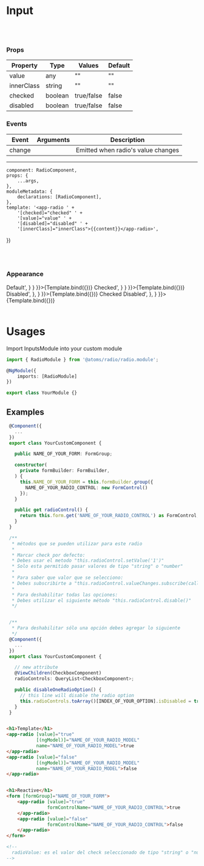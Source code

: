 
<Meta
    title="Atoms/Radio"
    component={RadioComponent}/>

# Input
<br/>
<br/>

### Props
| Property | Type  | Values | Default  |
| ------ | --------- |------ | --------- |
| value    | any   | "" | "" |
| innerClass    | string   | "" |  ""|
| checked      | boolean  | true/false       | false     |
| disabled      | boolean  | true/false       | false     |

### Events
| Event | Arguments  | Description |
| ------ | --------- |------ |
| change    |     | Emitted when radio's value changes |

------

    component: RadioComponent,
    props: {
        ...args,
    },
    moduleMetadata: {
        declarations: [RadioComponent],
    },
    template: '<app-radio ' +
        '[checked]="checked" ' +
        '[value]="value" ' +
        '[disabled]="disabled" ' +
        '[innerClass]="innerClass">{{content}}</app-radio>',
})

<br/>
<br/>

### Appearance

<Canvas>
    <Story name='Default'
           args={{
               content: 'Default',
               value: true
           }}
           parameters={{
               docs: {
                   source: {
                       code: '<app-radio value="Default">Default</app-radio>',
                   }
               }
           }}>{Template.bind({})}
    </Story>
    <Story name='Checked'
           args={{
               content: 'Default',
               checked: true,
               value: true
           }}
           parameters={{
               docs: {
                   source: {
                       code: '<app-radio value="Checked" checked="true">Checked</app-radio>',
                   }
               }
           }}>{Template.bind({})}
    </Story>
    <Story name='Disabled'
           args={{
               content: 'Disabled',
               value: false,
               disabled: true
           }}
           parameters={{
               docs: {
                   source: {
                       code: '<app-radio value="Disabled" disabled="true">Disabled</app-radio>',
                   },
               }
           }}>{Template.bind({})}
    </Story>
    <Story name='Checked Disabled'
           args={{
               content: 'Checked Disabled',
               value: false,
               checked: true,
               disabled: true
           }}
           parameters={{
               docs: {
                   source: {
                       code: '<app-radio value="Checked Disabled" checked="true" disabled="true">Checked Disabled</app-radio>',
                   },
               }
           }}>{Template.bind({})}
    </Story>
</Canvas>

<br/>
<br/>

# Usages

Import InputsModule into your custom module

```typescript
import { RadioModule } from '@atoms/radio/radio.module';

@NgModule({
    imports: [RadioModule]
})

export class YourModule {}
```

## Examples

 ```typescript
  @Component({
    ...
  })
  export class YourCustomComponent {

    public NAME_OF_YOUR_FORM: FormGroup;

    constructor(
      private formBuilder: FormBuilder,
    ) {
      this.NAME_OF_YOUR_FORM = this.formBuilder.group({
        NAME_OF_YOUR_RADIO_CONTROL: new FormControl()
      });
    }

    public get radioControl() {
      return this.form.get('NAME_OF_YOUR_RADIO_CONTROL') as FormControl;
    }
  }

  /**
   * métodos que se pueden utilizar para este radio
   *
   * Marcar check por defecto:
   * Debes usar el metodo "this.radioControl.setValue('1')"
   * Solo esta permitido pasar valores de tipo "string" o "number"
   *
   * Para saber que valor que se selecciono:
   * Debes subscribirte a "this.radioControl.valueChanges.subscribe(callback)"
   *
   * Para deshabilitar todas las opciones:
   * Debes utilizar el siguiente método "this.radioControl.disable()"
   */


  /**
   * Para deshabilitar sólo una opción debes agregar lo siguiente
   */
  @Component({
    ...
  })
  export class YourCustomComponent {

    // new attribute
    @ViewChildren(CheckboxComponent)
    radioControls: QueryList<CheckboxComponent>;

    public disableOneRadioOption() {
      // this line will disable the radio option
      this.radioControls.toArray()[INDEX_OF_YOUR_OPTION].isDisabled = true;
    }
  }
```
```html

<h1>Template</h1>
<app-radio [value]="true"
           [(ngModel)]="NAME_OF_YOUR_RADIO_MODEL"
           name="NAME_OF_YOUR_RADIO_MODEL">true
</app-radio>
<app-radio [value]="false"
           [(ngModel)]="NAME_OF_YOUR_RADIO_MODEL"
           name="NAME_OF_YOUR_RADIO_MODEL">false
</app-radio>


<h1>Reactive</h1>
<form [formGroup]="NAME_OF_YOUR_FORM">
    <app-radio [value]="true"
               formControlName="NAME_OF_YOUR_RADIO_CONTROL">true
    </app-radio>
    <app-radio [value]="false"
               formControlName="NAME_OF_YOUR_RADIO_CONTROL">false
    </app-radio>
</form>

<!--
  radioValue: es el valor del check seleccionado de tipo "string" o "number"
-->
  ```
